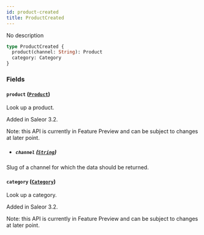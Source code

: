 ```yaml
---
id: product-created
title: ProductCreated
---
```


No description

```graphql
type ProductCreated {
  product(channel: String): Product
  category: Category
}
```

### Fields

#### `product` ([`Product`](../../../developer/api-reference/objects/product))

Look up a product.

Added in Saleor 3.2.

Note: this API is currently in Feature Preview and can be subject to changes at later point.

- ##### `channel` ([`String`](../../../developer/api-reference/scalars/string))

Slug of a channel for which the data should be returned.

#### `category` ([`Category`](../../../developer/api-reference/objects/category))

Look up a category.

Added in Saleor 3.2.

Note: this API is currently in Feature Preview and can be subject to changes at later point.
